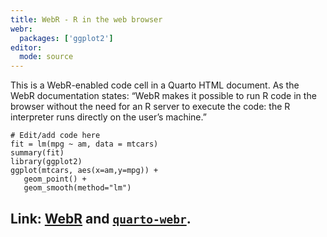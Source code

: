 ```yaml
---
title: WebR - R in the web browser
webr:
  packages: ['ggplot2']
editor: 
  mode: source    
---
```


This is a WebR-enabled code cell in a Quarto HTML document. As the WebR documentation states: "WebR makes it possible to run R code in the browser without the need for an R server to execute the code: the R interpreter runs directly on the user's machine."

```webr-r
# Edit/add code here
fit = lm(mpg ~ am, data = mtcars)
summary(fit)
library(ggplot2)
ggplot(mtcars, aes(x=am,y=mpg)) + 
   geom_point() + 
   geom_smooth(method="lm")
```

## Link: [WebR](https://docs.r-wasm.org/webr/latest/) and [`quarto-webr`](http://quarto-webr.thecoatlessprofessor.com/).
